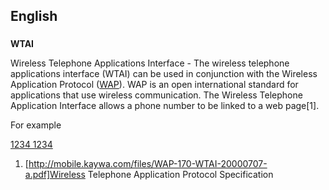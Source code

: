 ==English==

==={{initialism}}===
'''WTAI'''

Wireless Telephone Applications Interface - The wireless telephone applications interface (WTAI) can be used in conjunction with the Wireless Application Protocol ([[WAP]]).  WAP is an open international standard for applications that use wireless communication.  The Wireless Telephone Application Interface allows a phone number to be linked to a web page[1].  

For example

<a href="wtai://wp/mc;1234 1234">1234 1234</a>

#[http://mobile.kaywa.com/files/WAP-170-WTAI-20000707-a.pdf]Wireless Telephone Application Protocol Specification